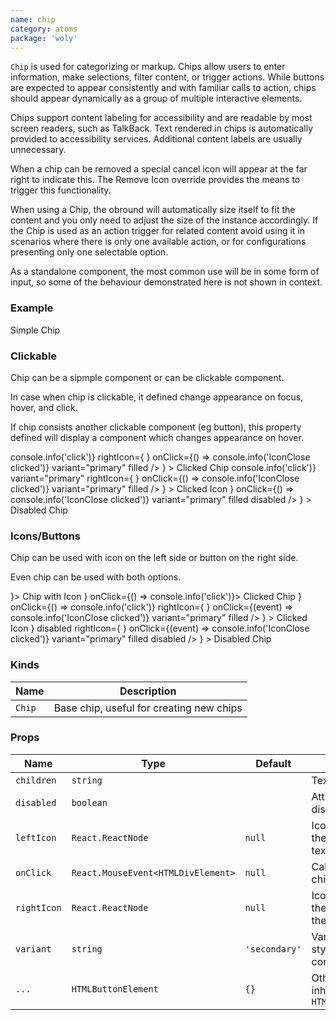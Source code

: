 ```yaml
---
name: chip
category: atoms
package: 'woly'
---
```



`Chip` is used for categorizing or markup.
Chips allow users to enter information, make selections, filter content, or trigger actions.
While buttons are expected to appear consistently and with familiar calls to action, chips should appear dynamically as a group of multiple interactive elements.

Chips support content labeling for accessibility and are readable by most screen readers, such as TalkBack.
Text rendered in chips is automatically provided to accessibility services. Additional content labels are usually unnecessary.

When a chip can be removed a special cancel icon will appear at the far right to indicate this.
The Remove Icon override provides the means to trigger this functionality.

When using a Chip, the obround will automatically size itself to fit the content and you only need to adjust the size of the instance accordingly.
If the Chip is used as an action trigger for related content avoid using it in scenarios where there is only one available action,
or for configurations presenting only one selectable option.

As a standalone component, the most common use will be in some form of input, so some of the behaviour demonstrated here is not shown in context.

### Example

<Playground>
  <block.XS>
    <Chip variant="primary">Simple Chip</Chip>
  </block.XS>
</Playground>

### Clickable

Chip can be a sipmple component or can be clickable component.

In case when chip is clickable, it defined change appearance on focus, hover, and click.

If chip consists another clickable component (eg button), this property defined will display a component which changes appearance on hover.

<Playground>
  <block.N>
    <Chip
      variant="primary"
      onClick={() => console.info('click')}
      rightIcon={
        <ButtonIcon
          icon={<CloseIcon />}
          onClick={() => console.info('IconClose clicked')}
          variant="primary"
          filled
        />
      }
    >
      Clicked Chip
    </Chip>
  </block.N>
  <block.XS>
    <Chip
      onClick={() => console.info('click')}
      variant="primary"
      rightIcon={
        <ButtonIcon
          icon={<CloseIcon />}
          onClick={() => console.info('IconClose clicked')}
          variant="primary"
          filled
        />
      }
    >
      Clicked Icon
    </Chip>
  </block.XS>
  <block.S>
    <Chip
      variant="primary"
      disabled
      rightIcon={
        <ButtonIcon
          icon={<CloseIcon />}
          onClick={() => console.info('IconClose clicked')}
          variant="primary"
          filled
          disabled
        />
      }
    >
      Disabled Chip
    </Chip>
  </block.S>
</Playground>

### Icons/Buttons

Chip can be used with icon on the left side or button on the right side.

Even chip can be used with both options.

<Playground>
  <block.S>
    <Chip variant="primary" leftIcon={<PlusIcon />}>
      Chip with Icon
    </Chip>
  </block.S>
  <block.S>
    <Chip variant="primary" leftIcon={<PlusIcon />} onClick={() => console.info('click')}>
      Clicked Chip
    </Chip>
  </block.S>
  <block.S>
    <Chip
      variant="primary"
      leftIcon={<PlusIcon />}
      onClick={() => console.info('click')}
      rightIcon={
        <ButtonIcon
          icon={<CloseIcon />}
          onClick={(event) => console.info('IconClose clicked')}
          variant="primary"
          filled
        />
      }
    >
      Clicked Icon
    </Chip>
  </block.S>
  <block.S>
    <Chip
      variant="primary"
      leftIcon={<PlusIcon />}
      disabled
      rightIcon={
        <ButtonIcon
          icon={<CloseIcon />}
          onClick={(event) => console.info('IconClose clicked')}
          variant="primary"
          filled
          disabled
        />
      }
    >
      Disabled Chip
    </Chip>
  </block.S>
</Playground>

### Kinds

| Name   | Description                              |
| ------ | ---------------------------------------- |
| `Chip` | Base chip, useful for creating new chips |

### Props

| Name        | Type                               | Default       | Description                                        |
| ----------- | ---------------------------------- | ------------- | -------------------------------------------------- |
| `children`  | `string`                           |               | Text inside chip                                   |
| `disabled`  | `boolean`                          |               | Attribute to disable chip                          |
| `leftIcon`  | `React.ReactNode`                  | `null`        | Icon to show on the left side of the text          |
| `onClick`   | `React.MouseEvent<HTMLDivElement>` | `null`        | Callback when chip is clicked                      |
| `rightIcon` | `React.ReactNode`                  | `null`        | Icon to show on the right side of the text         |
| `variant`   | `string`                           | `'secondary'` | Variant prop to style Chip component               |
| `...`       | `HTMLButtonElement`                | `{}`          | Other props are inherited from `HTMLButtonElement` |
